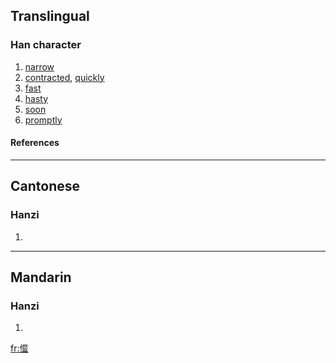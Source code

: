 ==Translingual==
===Han character===
{{Han char|rad=人|as=16|sn=18|four=|canj=人卜水一 (OYEM)}}
# [[narrow]]
# [[contracted]], [[quickly]]
# [[fast]]
# [[hasty]]
# [[soon]]
# [[promptly]]
====References====
{{Han ref|kx=0121.140|hdz=10236.080|uh=34A0|ud=13472}}

----
==Cantonese==
===Hanzi===
{{yue-hanzi|jyut=|y=hai6}}
# {{defn|Cantonese}}

----
==Mandarin==
===Hanzi===
{{cmn-hanzi|pin=[[xiè]] (xie4)|wg=hsieh<sup>4</sup>}}
# {{defn|Mandarin}}

[[fr:㒠]]